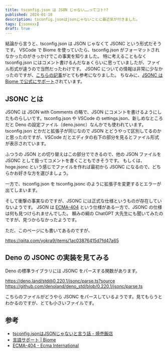 ```yaml
---
title: tsconfig.json は JSON じゃない……ってコト!?
published: 2024-01-10
description: tsconfig.jsonはjsonじゃないことに最近気が付きました。
tags: [jsonxxx]
draft: true
---
```



結論から言うと、tsconfig.json は JSON じゃなくて JSONC という形式だそうです。
VSCode で Biome を使っていたら、tsconfig.json がフォーマットされなかったのがきっかけでこの事実を知りました。
特に考えることもなく tsconfig.json にはコメント書けるんだなぁくらいに思っていましたが、ファイル形式が違うので当然だったわけです。
JSONC についての情報は非常に少なかったのですが、[こちらの記事][1]がとても参考になりました。
ちなみに、[JSONC は Biome で公式にサポート][2]されています。

## JSONC とは

JSONC は JSON with Comments の略で、JSON にコメントを書けるようにしたものらしいです。tsconfig.json や VSCode の settings.json、新しめなところだと Deno の設定ファイル（deno.jsonc）なんかでも使われています。
tsconfig.json とかだと拡張子が同じなので JSON とどうやって区別してるのかと思ったのですが、VSCode だとエディタの右下の部分を見るとファイル形式が表示されています。

<ImageWrapper
  src={tsconfigFileFormat}
  alt="tsconfig.json を開いたときの VSCode の画面"
  quality="40"
  description="tsconfig.json を開いたときの VSCode の画面"
/>

ふつうの JSON との切り替えはこの部分でできるので、他の JSON ファイルを JSONC として扱ってコメントを書くこともできそうです。
もしくは、hoge.jsonc という感じでファイルを作れば最初から JSONC になるので、どちらかお好きな方を選びましょう。

一方で、tsconfig.json を tsconfig.jsonc のように拡張子を変更するとエラーが出てしまいます。

そして衝撃の事実なのですが、JSONC には正式な仕様というものが存在していないようです。
JSON は [ECMA-404][3] という仕様がある一方で、JSONC の仕様は何も見つけられませんでした。
頼みの綱の ChatGPT 大先生にも聞いてみたのですが、見つからなかったようです。

<ImageWrapper
  src={chatGptDoesntKnow}
  alt="ChatGPT に JSONC について聞いたときの回答"
  quality="40"
  description="ChatGPT の回答。ハルシネーションすらない"
/>

ただ、このページにも書いてあるのですが、

https://qiita.com/yokra9/items/1ac03876415d7fd47a65

## Deno の JSONC の実装を見てみる

Deno の標準ライブラリには JSONC をパースする関数があります。

https://deno.land/std@0.220.1/jsonc/parse.ts?source
https://github.com/denoland/deno_std/blob/0.220.1/jsonc/parse.ts

こちらのファイルがどうやら JSONC をパースしているようです。見てもらうとわかるのですが、とても小さいファイルです。

## 参考

- [tsconfig.jsonはJSONじゃないと言う話 - 焼売飯店][1]
- [言語サポート | Biome][2]
- [ECMA-404 - Ecma International][3]

[1]: https://blog.syum.ai/entry/2020/03/31/024751
[2]: https://biomejs.dev/ja/internals/language-support/
[3]: https://ecma-international.org/publications-and-standards/standards/ecma-404/
